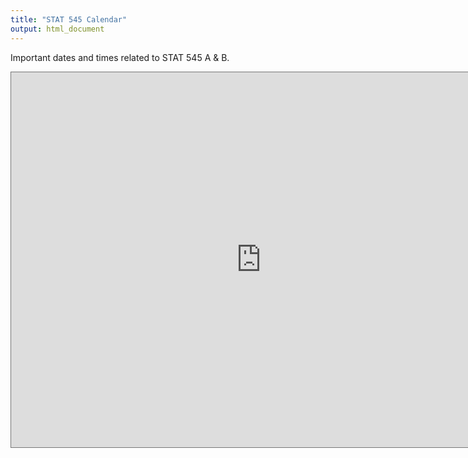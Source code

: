 ```yaml
---
title: "STAT 545 Calendar"
output: html_document
---
```


Important dates and times related to STAT 545 A & B.

<iframe src="https://calendar.google.com/calendar/embed?height=600&amp;wkst=1&amp;bgcolor=%23ffffff&amp;ctz=America%2FVancouver&amp;src=YnExNDk3b2xtNWg2ZzFnbHVwYmhtNWkxNWtAZ3JvdXAuY2FsZW5kYXIuZ29vZ2xlLmNvbQ&amp;color=%23009688" style="border:solid 1px #777" width="800" height="600" frameborder="0" scrolling="no"></iframe>

